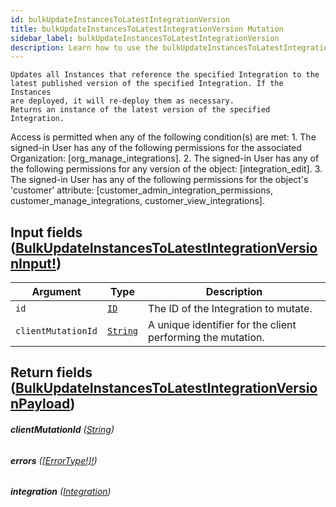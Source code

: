 ```yaml
---
id: bulkUpdateInstancesToLatestIntegrationVersion
title: bulkUpdateInstancesToLatestIntegrationVersion Mutation
sidebar_label: bulkUpdateInstancesToLatestIntegrationVersion
description: Learn how to use the bulkUpdateInstancesToLatestIntegrationVersion Mutation for Builder's API.
---
```


    Updates all Instances that reference the specified Integration to the
    latest published version of the specified Integration. If the Instances
    are deployed, it will re-deploy them as necessary.
    Returns an instance of the latest version of the specified Integration.

Access is permitted when any of the following condition(s) are met: 1. The signed-in User has any of the following permissions for the associated Organization: [org_manage_integrations]. 2. The signed-in User has any of the following permissions for any version of the object: [integration_edit]. 3. The signed-in User has any of the following permissions for the object's 'customer' attribute: [customer_admin_integration_permissions, customer_manage_integrations, customer_view_integrations].

## Input fields ([BulkUpdateInstancesToLatestIntegrationVersionInput!](/docs/composer/builder/api/schema/input_object/BulkUpdateInstancesToLatestIntegrationVersionInput.mdx))

| Argument           | Type                                     | Description                                                 |
| ------------------ | ---------------------------------------- | ----------------------------------------------------------- |
| `id`               | [`ID`](/docs/composer/builder/api/schema/scalar/ID.mdx)         | The ID of the Integration to mutate.                        |
| `clientMutationId` | [`String`](/docs/composer/builder/api/schema/scalar/String.mdx) | A unique identifier for the client performing the mutation. |

## Return fields ([BulkUpdateInstancesToLatestIntegrationVersionPayload](/docs/composer/builder/api/schema/object/BulkUpdateInstancesToLatestIntegrationVersionPayload.mdx))

###### <b>clientMutationId</b> ([String](/docs/composer/builder/api/schema/scalar/String.mdx))

###### <b>errors</b> ([[ErrorType!]!](/docs/composer/builder/api/schema/object/ErrorType.mdx))

###### <b>integration</b> ([Integration](/docs/composer/builder/api/schema/object/Integration.mdx))
